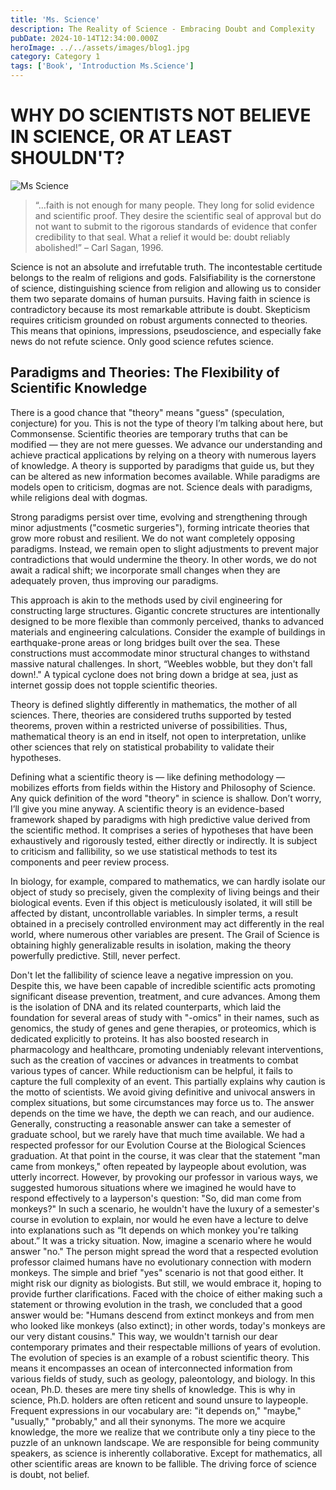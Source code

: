```yaml
---
title: 'Ms. Science'
description: The Reality of Science - Embracing Doubt and Complexity
pubDate: 2024-10-14T12:34:00.000Z
heroImage: ../../assets/images/blog1.jpg
category: Category 1
tags: ['Book', 'Introduction Ms.Science']
---
```


<!---
this is the strategy to make a comment in html
-->



# WHY DO SCIENTISTS NOT BELIEVE IN SCIENCE, OR AT LEAST SHOULDN'T?

 
![Ms Science](https://images.pexels.com/photos/5547066/pexels-photo-5547066.jpeg)

> “...faith is not enough for many people. They long for solid evidence and scientific proof. They desire the 
> scientific seal of approval but do not want to submit to the rigorous standards of evidence that confer
> credibility to that seal. What a relief it would be: doubt reliably abolished!”
> – Carl Sagan, 1996.



Science is not an absolute and irrefutable truth. The incontestable certitude belongs to the realm of religions and gods. Falsifiability is the cornerstone of science, distinguishing science from religion and allowing us to consider them two separate domains of human pursuits. Having faith in science is contradictory because its most remarkable attribute is doubt. Skepticism requires criticism grounded on robust arguments connected to theories. This means that opinions, impressions, pseudoscience, and especially fake news do not refute science. Only good science refutes science.

## Paradigms and Theories: The Flexibility of Scientific Knowledge

There is a good chance that "theory" means "guess" (speculation, conjecture) for you. This is not the type of theory I’m talking about here, but Commonsense. Scientific theories are temporary truths that can be modified — they are not mere guesses. We advance our understanding and achieve practical applications by relying on a theory with numerous layers of knowledge. A theory is supported by paradigms that guide us, but they can be altered as new information becomes available. While paradigms are models open to criticism, dogmas are not. Science deals with paradigms, while religions deal with dogmas.

Strong paradigms persist over time, evolving and strengthening through minor adjustments ("cosmetic surgeries"), forming intricate theories that grow more robust and resilient. We do not want completely opposing paradigms. Instead, we remain open to slight adjustments to prevent major contradictions that would undermine the theory. In other words, we do not await a radical shift; we incorporate small changes when they are adequately proven, thus improving our paradigms.

This approach is akin to the methods used by civil engineering for constructing large structures. Gigantic concrete structures are intentionally designed to be more flexible than commonly perceived, thanks to advanced materials and engineering calculations. Consider the example of buildings in earthquake-prone areas or long bridges built over the sea. These constructions must accommodate minor structural changes to withstand massive natural challenges. In short, “Weebles wobble, but they don't fall down!." A typical cyclone does not bring down a bridge at sea, just as internet gossip does not topple scientific theories.

Theory is defined slightly differently in mathematics, the mother of all sciences. There, theories are considered truths supported by tested theorems, proven within a restricted universe of possibilities. Thus, mathematical theory is an end in itself, not open to interpretation, unlike other sciences that rely on statistical probability to validate their hypotheses.

Defining what a scientific theory is — like defining methodology — mobilizes efforts from fields within the History and Philosophy of Science. Any quick definition of the word "theory" in science is shallow. Don’t worry, I’ll give you mine anyway. A scientific theory is an evidence-based framework shaped by paradigms with high predictive value derived from the scientific method. It comprises a series of hypotheses that have been exhaustively and rigorously tested, either directly or indirectly. It is subject to criticism and fallibility, so we use statistical methods to test its components and peer review process.

In biology, for example, compared to mathematics, we can hardly isolate our object of study so precisely, given the complexity of living beings and their biological events. Even if this object is meticulously isolated, it will still be affected by distant, uncontrollable variables. In simpler terms, a result obtained in a precisely controlled environment may act differently in the real world, where numerous other variables are present. The Grail of Science is obtaining highly generalizable results in isolation, making the theory powerfully predictive. Still, never perfect.

Don't let the fallibility of science leave a negative impression on you. Despite this, we have been capable of incredible scientific acts promoting significant disease prevention, treatment, and cure advances. Among them is the isolation of DNA and its related counterparts, which laid the foundation for several areas of study with "-omics" in their names, such as genomics, the study of genes and gene therapies, or proteomics, which is dedicated explicitly to proteins. It has also boosted research in pharmacology and healthcare, promoting undeniably relevant interventions, such as the creation of vaccines or advances in treatments to combat various types of cancer.
While reductionism can be helpful, it fails to capture the full complexity of an event. This partially explains why caution is the motto of scientists. We avoid giving definitive and univocal answers in complex situations, but some circumstances may force us to. The answer depends on the time we have, the depth we can reach, and our audience. Generally, constructing a reasonable answer can take a semester of graduate school, but we rarely have that much time available.
We had a respected professor for our Evolution Course at the Biological Sciences graduation. At that point in the course, it was clear that the statement "man came from monkeys," often repeated by laypeople about evolution, was utterly incorrect. However, by provoking our professor in various ways, we suggested humorous situations where we imagined he would have to respond effectively to a layperson's question: "So, did man come from monkeys?" In such a scenario, he wouldn't have the luxury of a semester's course in evolution to explain, nor would he even have a lecture to delve into explanations such as “It depends on which monkey you're talking about.”
It was a tricky situation. Now, imagine a scenario where he would answer "no." The person might spread the word that a respected evolution professor claimed humans have no evolutionary connection with modern monkeys. The simple and brief "yes" scenario is not that good either. It might risk our dignity as biologists. But still, we would embrace it, hoping to provide further clarifications. Faced with the choice of either making such a statement or throwing evolution in the trash, we concluded that a good answer would be: "Humans descend from extinct monkeys and from men who looked like monkeys (also extinct); in other words, today's monkeys are our very distant cousins." This way, we wouldn't tarnish our dear contemporary primates and their respectable millions of years of evolution. 
The evolution of species is an example of a robust scientific theory. This means it encompasses an ocean of interconnected information from various fields of study, such as geology, paleontology, and biology. In this ocean, Ph.D. theses are mere tiny shells of knowledge. This is why in science, Ph.D. holders are often reticent and sound unsure to laypeople. Frequent expressions in our vocabulary are: "it depends on," "maybe," "usually," "probably," and all their synonyms. The more we acquire knowledge, the more we realize that we contribute only a tiny piece to the puzzle of an unknown landscape.
We are responsible for being community speakers, as science is inherently collaborative. Except for mathematics, all other scientific areas are known to be fallible.
The driving force of science is doubt, not belief.

